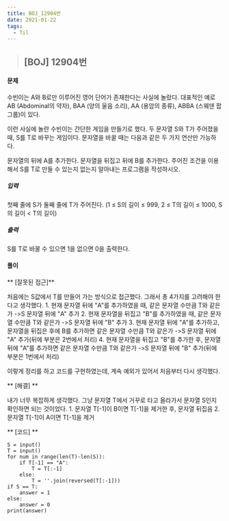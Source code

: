 ```yaml
---
title: BOJ_12904번
date: 2021-01-22
tags:
  - Til
---
```



> ## [BOJ] 12904번 

#### 문제
수빈이는 A와 B로만 이루어진 영어 단어가 존재한다는 사실에 놀랐다. 대표적인 예로 AB (Abdominal의 약자), BAA (양의 울음 소리), AA (용암의 종류), ABBA (스웨덴 팝 그룹)이 있다.

이런 사실에 놀란 수빈이는 간단한 게임을 만들기로 했다. 두 문자열 S와 T가 주어졌을 때, S를 T로 바꾸는 게임이다. 문자열을 바꿀 때는 다음과 같은 두 가지 연산만 가능하다.

문자열의 뒤에 A를 추가한다.
문자열을 뒤집고 뒤에 B를 추가한다.
주어진 조건을 이용해서 S를 T로 만들 수 있는지 없는지 알아내는 프로그램을 작성하시오. 

##### 입력
첫째 줄에 S가 둘째 줄에 T가 주어진다. (1 ≤ S의 길이 ≤ 999, 2 ≤ T의 길이 ≤ 1000, S의 길이 < T의 길이)

##### 출력
S를 T로 바꿀 수 있으면 1을 없으면 0을 출력한다.



#### **풀이**
** [잘못된 접근]**

처음에는 S값에서 T를 만들어 가는 방식으로 접근했다.
그래서 총 4가지를 고려해야 한다고 생각했다.
    1. 현재 문자열 뒤에 "A"를 추가하였을 때, 같은 문자열 수만큼 T와 같은가
        ->S 문자열 뒤에 "A" 추가
    2. 현재 문자열을 뒤집고 "B"를 추가하였을 때, 같은 문자열 수만큼 T와 같은가
        ->S 문자열 뒤에 "B" 추가
    3. 현재 문자열 뒤에 "A"를 추가하고, 문자열을 뒤집은 후에 B를 추가하면 같은 문자열 수만큼 T와 같은가
        ->S 문자열 뒤에 "A" 추가(뒤에 부분은 2번에서 처리)
    4. 현재 문자열을 뒤집고 "B"를 추가한 후, 문자열 뒤에 "A"를 추가하면 같은 문자열 수만큼 T와 같은가
        ->S 문자열 뒤에 "B" 추가(뒤에 부분은 1번에서 처리)

이렇게 정리를 하고 코드를 구현하였는데, 계속 예외가 있어서 처음부터 다시 생각했다.

** [해결] **

내가 너무 복잡하게 생각했다.
그냥 문자열 T에서 거꾸로 타고 올라가서 문자열 S인지 확인하면 되는 것이었다.
    1. 문자열 T[-1]이 B이면 T[-1]을 제거한 후, 문자열 뒤집음
    2. 문자열 T[-1]이 A이면 T[-1]을 제거

** [코드] **

    S = input()
    T = input()
    for num in range(len(T)-len(S)):
        if T[-1] == "A":
            T = T[:-1]
        else:
            T = ''.join(reversed(T[:-1]))
    if S == T:
        answer = 1
    else:
        answer = 0 
    print(answer)